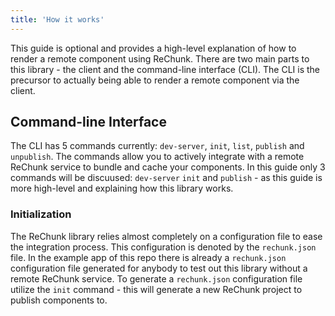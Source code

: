 ```yaml
---
title: 'How it works'
---
```



This guide is optional and provides a high-level explanation of how to render a remote component using ReChunk. There are two main parts to this library - the client and the command-line interface (CLI). The CLI is the precursor to actually being able to render a remote component via the client.

## Command-line Interface

The CLI has 5 commands currently: `dev-server`, `init`, `list`, `publish` and `unpublish`. The commands allow you to actively integrate with a remote ReChunk service to bundle and cache your components. In this guide only 3 commands will be discuused: `dev-server` `init` and `publish` - as this guide is more high-level and explaining how this library works.

### Initialization

The ReChunk library relies almost completely on a configuration file to ease the integration process. This configuration is denoted by the `rechunk.json` file. In the example app of this repo there is already a `rechunk.json` configuration file generated for anybody to test out this library without a remote ReChunk service. To generate a `rechunk.json` configuration file utilize the `init` command - this will generate a new ReChunk project to publish components to.
